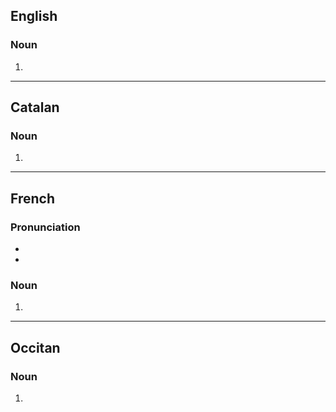 ==English==

===Noun===
{{head|en|noun form}}

# {{plural of|en|exemple}}

----

==Catalan==

===Noun===
{{head|ca|noun form}}

# {{plural of|ca|exemple}}

----

==French==

===Pronunciation===
* {{fr-IPA}}
* {{homophones|fr|exemple|}}

===Noun===
{{head|fr|noun form|g=m}}

# {{plural of|fr|exemple}}

----

==Occitan==

===Noun===
{{head|oc|noun form}}

# {{plural of|oc|exemple}}